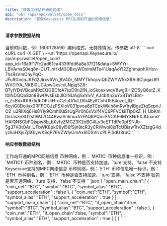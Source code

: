 ```yaml
---
title: "获取工作站开通的网络"
api: "GET /api/mpc/wallet/open_coin"
description: "获取Keysecure MPC支持和开通的网络信息"
---
```


#### 请求参数数据结构
<ParamField query="time" type="long" required>
    当前时间戳，例: `1600128590`
</ParamField>
<ParamField query="charset" type="string" required>
    编码格式，无特殊情况，传参数`utf-8`
</ParamField>


<RequestExample>
  ```curl cURL
  curl -X GET \
  --url 'https://openapi.Keysecure.io/
api/mpc/wallet/open_coin?app_id=16a9f17fc2ad61ca4339fdd6a8a37f21&data=SWYYr-LBVAmaS0eq8n-CUT_nHkM3OBxyWOsImMTe41UaqAoYI2ZghmaphXHov-7hsRsVmOhyPqC-JFuRGvonJKFd2Jirxv6Vn_8V40r_MMYTkhqcviQbZWYW5xX8Ai8CIpqas9fIWVDIYA_NKBl0UCJpwGxscxLNpjq5Z8-BTyIYDsVBquM9zEQGBCfcA7szD9n2fN_loSkoexlwqV8wg9HIZO5yQ6utZ_Kt0lNDQQb8zn8BwfAvsEsbJlOINUAqhxh1vV_AJ4bXn2uYx8TaYcBht-n_ZcBdxIDt975dbOFUiH-oCzIuDi1oLDtb4EylfCvhU5E4ozel_lQ-6cyIG0Dqiiyx0RFFOCJzPSXIoV031pvoa8pTCpkWklh8mRw1rylBgeZtqSxpnJO2_u2RIlXq6Hs8Yly9CmhIXaSrUgPir0h6xVxlf4VC6PFVCkiiTlp0kZ_H_UbKm0nUis3v3U2sflWJ2C449waSrikhuxVrFAQ6PQmrFVCAE6MYXNrFXJQuam2HAIQNSGbFQjspw8b_bXyfyZMGZ3K2oBC4I_v3eETTdPe0pfSNJb-5g37K0tOAr_UFbWK8pkC8yl56fSjn8tcR3yCRWwoi8jxTcUBiswTtvXZtzgG4dyzkaHXjsZjSGiywXSqP76VZWlyOmAx6IDSViLcPLPISdU3ruCI'
  ```
</RequestExample>


#### 响应参数数据结构
<ResponseField name="open_main_chain" type="object[ ]">
    工作站开通的MPC网络信息
    <Expandable title="object">
        <ResponseField name="coin_net" type="string">币种网络，例：`MATIC`</ResponseField>
        <ResponseField name="symbol" type="string">币种信息唯一标识，例：`MATIC1`</ResponseField>
        <ResponseField name="symbol_alias" type="string">币种别名，例：`MATIC`</ResponseField>
        <ResponseField name="support_acceleration" type="bool">币种是否支持加速，`ture`支持，`false`不支持</ResponseField>
    </Expandable>
</ResponseField>
<ResponseField name="support_main_chain" type="object[ ]">
    Keysecure支持的MPC网络信息
    <Expandable title="object">
        <ResponseField name="coin_net" type="string">币种网络，例：`ETH`</ResponseField>
        <ResponseField name="symbol" type="string">币种信息唯一标识，例：`ETH`</ResponseField>
        <ResponseField name="symbol_alias" type="string">币种别名，例：`ETH`</ResponseField>
        <ResponseField name="support_acceleration" type="bool">币种是否支持加速，`ture`支持，`false`不支持</ResponseField>
        <ResponseField name="if_open_chain" type="bool">钱包是否开通网络，`ture`支持，`false`不支持</ResponseField>
    </Expandable>
</ResponseField>



<ResponseExample>
```json
{
    "open_main_chain":[
        {
            "coin_net":"BTC",
            "symbol":"BTC",
            "symbol_alias":"BTC",
            "support_acceleration" : false
        },
        {
            "coin_net":"ETH",
            "symbol":"ETH",
            "symbol_alias":"ETH",
            "support_acceleration" : true
        }
    ],
    "support_main_chain":[
        {
            "coin_net":"BTC",
            "if_open_chain":true,
            "symbol":"BTC",
            "symbol_alias":"BTC",
            "support_acceleration" : false
        },
        {
            "coin_net":"ETH",
            "if_open_chain":false,
            "symbol":"ETH",
            "symbol_alias":"ETH",
            "support_acceleration" : true
        }
    ]
}
```
</ResponseExample>
